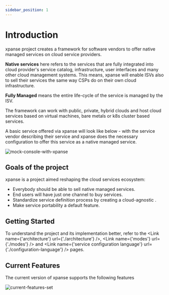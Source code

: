 ```yaml
---
sidebar_position: 1
---
```



# Introduction

xpanse project creates a framework for software vendors to offer native managed services on cloud service providers.

**Native services** here refers to the services that are fully integrated into cloud provider's service catalog,
infrastructure, user interfaces and many other cloud management systems.
This means, xpanse will enable ISVs also to sell their services the same way CSPs do on their own cloud infrastructure.

**Fully Managed** means the entire life-cycle of the service is managed by the ISV.

The framework can work with public, private, hybrid clouds and host cloud services based on
virtual machines, bare metals or k8s cluster based services.

A basic service offered via xpanse will look like below - with the service vendor describing their service and
xpanse does the necessary configuration to offer this service as a native managed service.

![mock-console-with-xpanse](../static/img/sample-managed-service-console.excalidraw.png)

## Goals of the project

xpanse is a project aimed reshaping the cloud services ecosystem:

-   Everybody should be able to sell native managed services.
-   End users will have just one channel to buy services.
-   Standardize service definition process by creating a cloud-agnostic
    <Link name={'service configuration language'} url={'./configuration-language'} />.
-   Make service portability a default feature.

## Getting Started

To understand the project and its implementation better, refer to the <Link name={'architecture'} url={'./architecture'} />, <Link name={'modes'} url={'./modes'} /> and <Link name={'service configuration language'} url={'./configuration-language'} /> pages.

## Current Features

The current version of xpanse supports the following features

![current-features-set](../static/img/xpanse-current-features.excalidraw.png)
